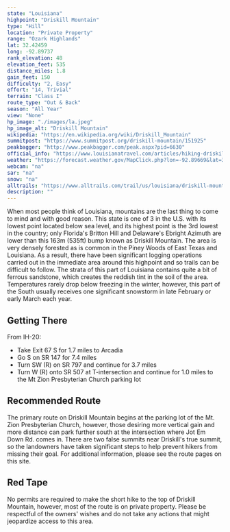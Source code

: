 ```yaml
---
state: "Louisiana"
highpoint: "Driskill Mountain"
type: "Hill"
location: "Private Property"
range: "Ozark Highlands"
lat: 32.42459
long: -92.89737
rank_elevation: 48
elevation_feet: 535
distance_miles: 1.8
gain_feet: 150
difficulty: "2, Easy"
effort: "14, Trivial"
terrain: "Class I"
route_type: "Out & Back"
season: "All Year"
view: "None"
hp_image: "./images/la.jpeg"
hp_image_alt: "Driskill Mountain"
wikipedia: "https://en.wikipedia.org/wiki/Driskill_Mountain"
summitpost: "https://www.summitpost.org/driskill-mountain/151925"
peakbagger: "http://www.peakbagger.com/peak.aspx?pid=6630"
official_info: "https://www.louisianatravel.com/articles/hiking-driskill-mountain-louisianas-highest-elevation"
weather: "https://forecast.weather.gov/MapClick.php?lon=-92.89669&lat=32.424856"
webcam: "na"
sar: "na"
snow: "na"
alltrails: "https://www.alltrails.com/trail/us/louisiana/driskill-mountain-trail"
description: ""
---
```


When most people think of Louisiana, mountains are the last thing to come to mind and with good reason. This state is one of 3 in the U.S. with its lowest point located below sea level, and its highest point is the 3rd lowest in the country; only Florida's Britton Hill and Delaware's Ebright Azimuth are lower than this 163m (535ft) bump known as Driskill Mountain. The area is very densely forested as is common in the Piney Woods of East Texas and Louisiana. As a result, there have been significant logging operations carried out in the immediate area around this highpoint and so trails can be difficult to follow. The strata of this part of Louisiana contains quite a bit of ferrous sandstone, which creates the reddish tint in the soil of the area. Temperatures rarely drop below freezing in the winter, however, this part of the South usually receives one significant snowstorm in late February or early March each year.

## Getting There
From IH-20:
- Take Exit 67 S for 1.7 miles to Arcadia
- Go S on SR 147 for 7.4 miles
- Turn SW (R) on SR 797 and continue for 3.7 miles
- Turn W (R) onto SR 507 at T-intersection and continue for 1.0 miles to the Mt Zion Presbyterian Church parking lot

## Recommended Route
The primary route on Driskill Mountain begins at the parking lot of the Mt. Zion Presbyterian Church, however, those desiring more vertical gain and more distance can park further south at the intersection where Jot Em Down Rd. comes in. There are two false summits near Driskill's true summit, so the landowners have taken significant steps to help prevent hikers from missing their goal. For additional information, please see the route pages on this site.

## Red Tape
No permits are required to make the short hike to the top of Driskill Mountain, however, most of the route is on private property. Please be respectful of the owners' wishes and do not take any actions that might jeopardize access to this area.
